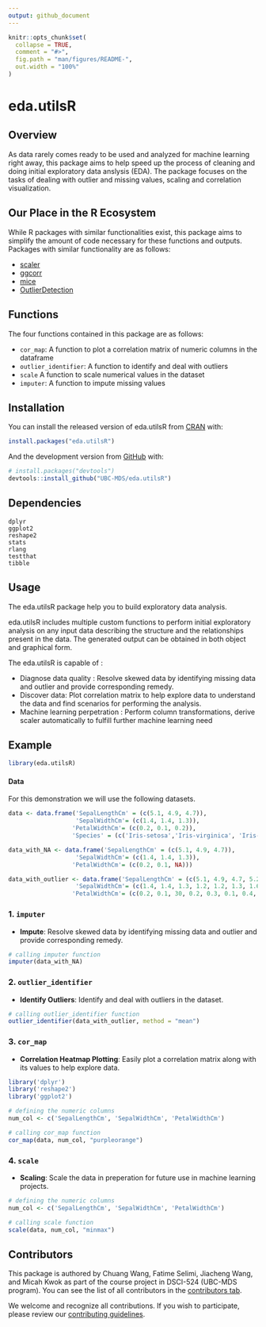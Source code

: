 ```yaml
---
output: github_document
---
```


<!-- README.md is generated from README.Rmd. Please edit that file -->

```r
knitr::opts_chunk$set(
  collapse = TRUE,
  comment = "#>",
  fig.path = "man/figures/README-",
  out.width = "100%"
)
```

# eda.utilsR

<!-- badges: start -->
<!-- badges: end -->


## Overview
As data rarely comes ready to be used and analyzed for machine learning right away, this package aims to help speed up the process of cleaning and doing initial exploratory data anslysis (EDA). The package focuses on the tasks of dealing with outlier and missing values, scaling and correlation visualization.


## Our Place in the R Ecosystem

While R packages with similar functionalities exist, this package aims to simplify the amount of code necessary for these functions and outputs. Packages with similar functionality are as follows:

- [scaler](https://www.rdocumentation.org/packages/coop/versions/0.6-2/topics/scaler)
- [ggcorr](https://www.rdocumentation.org/packages/GGally/versions/1.5.0/topics/ggcorr)
- [mice](https://cran.r-project.org/web/packages/mice/mice.pdf)
- [OutlierDetection](https://cran.r-project.org/web/packages/OutlierDetection/OutlierDetection.pdf)


## Functions

The four functions contained in this package are as follows:

- `cor_map`: A function to plot a correlation matrix of numeric columns in the dataframe
- `outlier_identifier`: A function to identify and deal with outliers
- `scale` A function to scale numerical values in the dataset
- `imputer`: A function to impute missing values


## Installation

You can install the released version of eda.utilsR from [CRAN](https://CRAN.R-project.org) with:

``` r
install.packages("eda.utilsR")
```

And the development version from [GitHub](https://github.com/) with:

``` r
# install.packages("devtools")
devtools::install_github("UBC-MDS/eda.utilsR")
```


## Dependencies

```
dplyr
ggplot2
reshape2
stats
rlang
testthat
tibble
```

## Usage
The eda.utilsR package help you to build exploratory data analysis.

eda.utilsR includes multiple custom functions to perform initial exploratory analysis on any input data describing the structure and the relationships present in the data. The generated output can be obtained in both object and graphical form. 

The eda.utilsR is capable of :

- Diagnose data quality : Resolve skewed data by identifying missing data and outlier and provide corresponding remedy.
- Discover data: Plot correlation matrix to help explore data to understand the data and find scenarios for performing the analysis.
- Machine learning perpetration : Perform column transformations, derive scaler automatically to fulfill further machine learning need


## Example


```r
library(eda.utilsR)
```


#### Data

For this demonstration we will use the following datasets.

```r
data <- data.frame('SepalLengthCm' = (c(5.1, 4.9, 4.7)), 
                   'SepalWidthCm'= (c(1.4, 1.4, 1.3)),
                  'PetalWidthCm'= (c(0.2, 0.1, 0.2)),
                  'Species' = (c('Iris-setosa','Iris-virginica', 'Iris-germanica')))

data_with_NA <- data.frame('SepalLengthCm' = (c(5.1, 4.9, 4.7)), 
                   'SepalWidthCm'= (c(1.4, 1.4, 1.3)),
                  'PetalWidthCm'= (c(0.2, 0.1, NA)))

data_with_outlier <- data.frame('SepalLengthCm' = (c(5.1, 4.9, 4.7, 5.2, 5.1, 5.2, 5.1, 4.8, 5.3)), 
                   'SepalWidthCm'= (c(1.4, 1.4, 1.3, 1.2, 1.2, 1.3, 1.6, 1.3, 1.5)),
                  'PetalWidthCm'= (c(0.2, 0.1, 30, 0.2, 0.3, 0.1, 0.4, 0.5, 0.5)))

```


### 1. `imputer`

- __Impute__: Resolve skewed data by identifying missing data and outlier and provide corresponding remedy.


```r
# calling imputer function
imputer(data_with_NA)
```


### 2. `outlier_identifier`

- __Identify Outliers__: Identify and deal with outliers in the dataset.


```r
# calling outlier_identifier function
outlier_identifier(data_with_outlier, method = "mean")
```



### 3. `cor_map`

- __Correlation Heatmap Plotting__: Easily plot a correlation matrix along with its values to help explore data.


```r
library('dplyr')
library('reshape2')
library('ggplot2')
```


```r
# defining the numeric columns
num_col <- c('SepalLengthCm', 'SepalWidthCm', 'PetalWidthCm')

# calling cor_map function
cor_map(data, num_col, "purpleorange")
```

### 4. `scale`

- __Scaling__: Scale the data in preperation for future use in machine learning projects.


```r
# defining the numeric columns
num_col <- c('SepalLengthCm', 'SepalWidthCm', 'PetalWidthCm')

# calling scale function
scale(data, num_col, "minmax")
```


## Contributors

This package is authored by Chuang Wang, Fatime Selimi, Jiacheng Wang, and Micah Kwok as part of the course project in DSCI-524 (UBC-MDS program). You can see the list of all contributors in the [contributors tab](https://github.com/UBC-MDS/eda.utilsR/graphs/contributors).

We welcome and recognize all contributions. If you wish to participate, please review our [contributing guidelines](https://github.com/UBC-MDS/eda.utilsR/blob/main/CONTRIBUTING.rst). 

